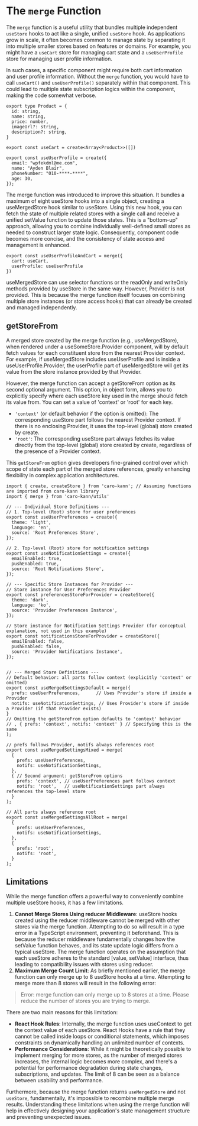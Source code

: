 # The `merge` Function

The `merge` function is a useful utility that bundles multiple independent `useStore` hooks to act like a single, unified `useStore` hook. As applications grow in scale, it often becomes common to manage state by separating it into multiple smaller stores based on features or domains. For example, you might have a `useCart` store for managing cart state and a `useUserProfile` store for managing user profile information.

In such cases, a specific component might require both cart information and user profile information. Without the `merge` function, you would have to call `useCart()` and `useUserProfile()` separately within that component. This could lead to multiple state subscription logics within the component, making the code somewhat verbose.

```tsx copy showLineNumbers
export type Product = {
  id: string,
  name: string,
  price: number,
  imageUrl?: string,
  description?: string,
}

export const useCart = create<Array<Product>>([])

export const useUserProfile = create({
  email: "wpfekdml@me.com",
  name: "Ayden Blair",
  phoneNumber: "010-****-****",
  age: 30,
});
```
The merge function was introduced to improve this situation. It bundles a maximum of eight useStore hooks into a single object, creating a useMergedStore hook similar to useStore. Using this new hook, you can fetch the state of multiple related stores with a single call and receive a unified setValue function to update those states. This is a "bottom-up" approach, allowing you to combine individually well-defined small stores as needed to construct larger state logic. Consequently, component code becomes more concise, and the consistency of state access and management is enhanced.

```tsx copy showLineNumbers
export const useUserProfileAndCart = merge({ 
  cart: useCart,
  userProfile: useUserProfile
})
```

useMergedStore can use selector functions or the readOnly and writeOnly methods provided by useStore in the same way. However, Provider is not provided. This is because the merge function itself focuses on combining multiple store instances (or store access hooks) that can already be created and managed independently.

## getStoreFrom

A merged store created by the merge function (e.g., useMergedStore), when rendered under a useSomeStore.Provider component, will by default fetch values for each constituent store from the nearest Provider context. For example, if useMergedStore includes useUserProfile and is inside a useUserProfile.Provider, the userProfile part of useMergedStore will get its value from the store instance provided by that Provider.

However, the merge function can accept a getStoreFrom option as its second optional argument. This option, in object form, allows you to explicitly specify where each useStore key used in the merge should fetch its value from. You can set a value of 'context' or 'root' for each key.

* `'context'` (or default behavior if the option is omitted): The corresponding useStore part follows the nearest Provider context. If there is no enclosing Provider, it uses the top-level (global) store created by create.
* `'root'`: The corresponding useStore part always fetches its value directly from the top-level (global) store created by create, regardless of the presence of a Provider context.

This `getStoreFrom` option gives developers fine-grained control over which scope of state each part of the merged store references, greatly enhancing flexibility in complex application architectures.

```tsx copy showLineNumbers
import { create, createStore } from 'caro-kann'; // Assuming functions are imported from caro-kann library
import { merge } from 'caro-kann/utils'

// --- Individual Store Definitions ---
// 1. Top-level (Root) store for user preferences
export const useUserPreferences = create({
  theme: 'light',
  language: 'en',
  source: 'Root Preferences Store',
});

// 2. Top-level (Root) store for notification settings
export const useNotificationSettings = create({
  emailEnabled: true,
  pushEnabled: true,
  source: 'Root Notifications Store',
});

// --- Specific Store Instances for Provider ---
// Store instance for User Preferences Provider
export const preferencesStoreForProvider = createStore({
  theme: 'dark',
  language: 'ko',
  source: 'Provider Preferences Instance',
});

// Store instance for Notification Settings Provider (for conceptual explanation, not used in this example)
export const notificationsStoreForProvider = createStore({
  emailEnabled: false,
  pushEnabled: false,
  source: 'Provider Notifications Instance',
});


// --- Merged Store Definitions ---
// Default behavior: all parts follow context (explicitly 'context' or omitted)
export const useMergedSettingsDefault = merge({
  prefs: useUserPreferences,      // Uses Provider's store if inside a Provider
  notifs: useNotificationSettings, // Uses Provider's store if inside a Provider (if that Provider exists)
}
// Omitting the getStoreFrom option defaults to 'context' behavior
// , { prefs: 'context', notifs: 'context' } // Specifying this is the same
);

// prefs follows Provider, notifs always references root
export const useMergedSettingsMixed = merge(
  {
    prefs: useUserPreferences,
    notifs: useNotificationSettings,
  },
  { // Second argument: getStoreFrom options
    prefs: 'context', // useUserPreferences part follows context
    notifs: 'root',   // useNotificationSettings part always references the top-level store
  }
);

// All parts always reference root
export const useMergedSettingsAllRoot = merge(
  {
    prefs: useUserPreferences,
    notifs: useNotificationSettings,
  },
  {
    prefs: 'root',
    notifs: 'root',
  }
);
```

## Limitations

While the merge function offers a powerful way to conveniently combine multiple useStore hooks, it has a few limitations.

1. **Cannot Merge Stores Using reducer Middleware**: useStore hooks created using the reducer middleware cannot be merged with other stores via the merge function. Attempting to do so will result in a type error in a TypeScript environment, preventing it beforehand. This is because the reducer middleware fundamentally changes how the setValue function behaves, and its state update logic differs from a typical useStore. The merge function operates on the assumption that each useStore adheres to the standard [value, setValue] interface, thus leading to compatibility issues with stores using reducer.
2. **Maximum Merge Count Limit**: As briefly mentioned earlier, the merge function can only merge up to 8 useStore hooks at a time. Attempting to merge more than 8 stores will result in the following error:

> Error: merge function can only merge up to 8 stores at a time. Please reduce the number of stores you are trying to merge.

There are two main reasons for this limitation:

* **React Hook Rules**: Internally, the merge function uses useContext to get the context value of each useStore. React Hooks have a rule that they cannot be called inside loops or conditional statements, which imposes constraints on dynamically handling an unlimited number of contexts.
* **Performance Considerations**: While it might be theoretically possible to implement merging for more stores, as the number of merged stores increases, the internal logic becomes more complex, and there's a potential for performance degradation during state changes, subscriptions, and updates. The limit of 8 can be seen as a balance between usability and performance.

Furthermore, because the merge function returns `useMergedStore` and not `useStore`, fundamentally, it's impossible to recombine multiple merge results. Understanding these limitations when using the merge function will help in effectively designing your application's state management structure and preventing unexpected issues.